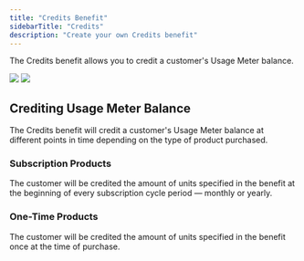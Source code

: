 ```yaml
---
title: "Credits Benefit"
sidebarTitle: "Credits"
description: "Create your own Credits benefit"
---
```


The Credits benefit allows you to credit a customer's Usage Meter balance.

<img
  className="block dark:hidden"
  src="/assets/features/benefits/credits/credits.light.png"
/>
<img
  className="hidden dark:block"
  src="/assets/features/benefits/credits/credits.dark.png"
/>

## Crediting Usage Meter Balance

The Credits benefit will credit a customer's Usage Meter balance at different points in time depending on the type of product purchased.

### Subscription Products

The customer will be credited the amount of units specified in the benefit at the beginning of every subscription cycle period — monthly or yearly.

### One-Time Products

The customer will be credited the amount of units specified in the benefit once at the time of purchase.
